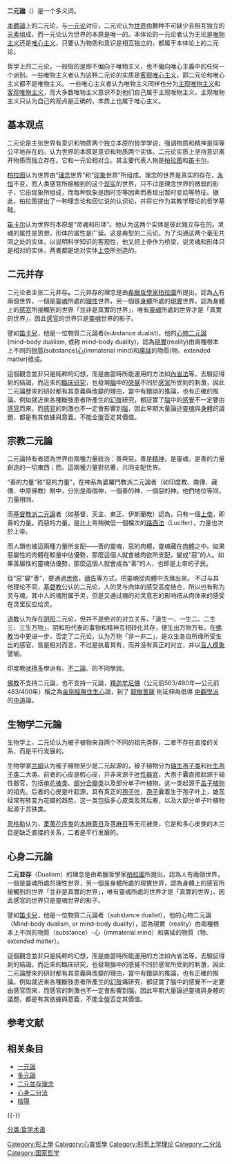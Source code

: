 {{Unreferenced|time=2018-11-21T22:44:52+00:00}}
{{哲學2}}
'''二元論'''（{{lang-en|Dualism}}）是一个多义词。

[[本體論_(哲學)|本體論]]上的二元论，与[[一元论|一元论]]对应，二元论认为[[世界|世界]]由數种不可缺少且相互独立的[[元素|元素]]组成，而一元论认为世界的本原是唯一的。本体论的一元论者认为无论是[[唯物主义|唯物主义]]还是[[唯心主义|唯心主义]]，只要认为物质和意识是相互独立的，都属于本体论上的二元论。

哲学上的二元论，一般指的是即不偏向于唯物主义，也不偏向唯心主義中的任何一个派别。一些唯物主义者认为这种二元论的实质是[[客观唯心主义|客观唯心主义]]，即二元论和唯心主义都不是唯物主义。
一些唯心主义者认为唯物主义同样也分为[[主观唯物主义|主观唯物主义]]和[[客观唯物主义|客观唯物主义]]，而大多数唯物主义意识不到他们自己属于主观唯物主义，主观唯物主义只认为自己的观点是正确的，本质上也属于唯心主义。

==基本观点==
二元论是主张世界有意识和物质两个独立本原的哲学学说，强调物质和精神是同等公平地存在的。认为世界的本原是意识和物质两个实体。二元论实质上坚持意识离开物质而独立存在。它和一元论相对立。其主要代表人物是[[柏拉图|柏拉图]]和[[笛卡尔|笛卡尔]]。

[[柏拉图|柏拉图]]认为世界由“[[理念论|理念]]世界”和“[[现象|现象]]世界”所组成。理念的世界是真实的存在，[[永恒轮回|永恒]]不变，而人类感官所接触到的这个[[现实主义|现实]]的世界，只不过是理念世界的微弱的影子，它由现象所组成，而每种现象是因时空等因素而表现出暂时变动等特征。据此，柏拉图提出了一种理念论和回忆说的认识论，并将它作为其教学理论的哲学基础。

[[勒内·笛卡尔|笛卡尔]]认为世界的本原是“灵魂和形体”。他认为这两个实体是彼此独立存在的。灵魂的属性是思想，形体的属性是广延。这是典型的二元论。为了沟通这两个毫无共同之处的实体，以说明科学知识的客观性，他又把上帝作为桥梁，说灵魂和形体只是相对的实体，两者都是绝对实体[[上帝|上帝]]所创造的。

==二元并存==
二元论者主张二元并存'''。'''二元并存的理念是由[[希臘|希臘]][[哲學家|哲學家]][[柏拉圖|柏拉圖]]所提出，認為[[人|人]]有兩個世界，一個是[[靈魂|靈魂]]所處的[[理性|理性]]世界，另一個是[[身體|身體]]所處的[[現實|現實]]世界，認為身體上的[[感官|感官]]所接觸到的世界「並非是真實的世界」，唯有[[靈魂|靈魂]]所處的世界才是「真實的世界」，因此[[感官|感官]]的世界只是[[靈魂|靈魂]]世界的影子。

譬如[[笛卡兒|笛卡兒]]，他是一位物質二元論者(substance dualist)，他的[[心物二元論|心物二元論]](mind–body dualism, 或称 mind–body duality)，認為[[現實|現實]](reality)由兩種根本上不同的[[物質|物質]](substance)[[心|心]](immaterial mind)和[[廣延|廣延]]的物質(物、extended matter)组成。

這個觀念並非只是純粹的幻想，而是由當時所能運用的方法如[[內省法|內省法]]等，去驗証得到的結論，而近來的[[臨床研究|臨床研究]]，也發現[[腦|腦]]中的[[感覺|感覺]]不同於[[感官|感官]]所受到的刺激，因此二元論歷來的研討都有其意義與改變的理由，當中有錯誤的推論，也有正確的推論。例如就近來各種斷肢患者所產生的[[幻肢|幻肢]]研究，都証實了[[腦|腦]]中的[[感覺|感覺]]不一定要由[[感官|感官]]而來，而[[感官|感官]]的刺激也不一定會影響到[[腦|腦]]，因此早期大量論述[[靈魂|靈魂]]與[[身體|身體]]的議題，都是有其依據與意義，不能全盤否定其價值。

==宗教二元論==
二元論持有者認為世界由兩種力量統治：善與惡。善是[[精神|精神]]，是靈魂，是善的力量創造的一切東西；而{{Citation needed|惡是物質，是肉體，是惡的力量創造的一切}}。這兩種力量對抗著，共同支配世界。

“善的力量”和“惡的力量”，在神系為婆羅門教派二元論者（如印度教、南傳、藏傳、中原佛教）眼中，分別是兩個神，一個善的神，一個惡的神。他們地位等同，力量相同。

而[[基督教派二元論|基督教派二元論]]者（如基督、天主、東正、伊斯蘭教）認為，只有一個[[上帝|上帝]]，即善的力量。而惡的力量，是比上帝稍微低一個檔次的[[路西法|路西法]]（Lucifer），力量也次於上帝。

而人類也被這兩種力量所支配——善的靈魂，惡的肉體，靈魂藏在[[身體|肉體]]之中。如果惡屬性的肉體在較量中佔優勢，那麼這個人就會被肉欲所支配，變成“惡”的人。如果善屬性的靈魂佔優勢，那麼這個人就會成為“善”的人，也即是上帝的子民。

從“惡”變“善”，要通過[[苦行|苦修]]，[[祷告|禱告]]等方式，把靈魂從肉體中洗滌出來。 不过与其他理论不同，[[基督教|基督教]]公认的二元论，人的灵与肉体的感受高度结合，所以也有称为灵与魂，其中人的魂附属于灵，但是又通过魂的对灵意志的影响把从肉体来的感受在灵里反应给灵。

[[道教|道教]]认为存在[[阴阳|阴阳]]二元论，但并不是绝对的对立关系，「道生一、一生二、二生三、三生万物」，阴和阳代表的事物和精神互相转化共存，便生出万物万有。在[[佛教|佛教]]当中更进一步，否定了二元论，认为万物「非一非二」，是众生各自所缘所受生出的感官，皆是相对而言，不过是执着其有，而并没有真正的对立，并以[[盲人摸象|盲人摸象]]譬喻。

印度教[[吠檀多|吠檀多]]學派有{{tsl|en|Dvaita|二元論 (印度哲學)|二元論}}、[[不二論|不二論]]、{{tsl|en|Vishishtadvaita|勝二元論 (印度哲學)|勝二元論}}的不同學說。

[[佛教|佛教]]不支持二元論，也不支持一元論，[[釋迦牟尼佛|釋迦牟尼佛]]（公元前563/480年—公元前483/400年）稱之為[[金剛經|金剛經]][[無住生心|無住生心]]論，到了 [[龍樹菩薩|龍樹菩薩]] 則延伸為倡導 [[中觀學派|中觀學派]] 的[[中道|中道]]論。

==生物学二元論==
生物学上，二元论认为被子植物来自两个不同的祖先类群，二者不存在直接的关系，而是平行发展的。

生物学家[[威利斯·兰姆|兰姆]]认为被子植物至少是二元起源的，被子植物分为[[轴生孢子类|轴生孢子类]]和[[叶生孢子类|叶生孢子类]]二大类。前者的心皮是假心皮，并非来源于[[叶性器官|叶性器官]]，大孢子囊直接起源于轴性器官，包括[[单花被类|单花被类]]、[[部分合瓣类|部分合瓣类]]以及部分单子叶植物，这一类起源于[[盖子植物|盖子植物]]的祖先。后者的心皮是叶起源，具有真正的[[孢子|孢子叶]]，[[孢子|孢子]]囊着生于孢子叶上，雄蕊经常有转变为花瓣的趋势，这一类包括多心皮类及其后裔，以及大部分单子叶植物起源于苏铁类。

[[阿道夫·恩格勒|恩格勒]]认为，[[葇荑花序|葇荑花序类]]的[[木麻黃科|木麻黄目]]及[[荨麻目|荨麻目]]等无花被类，它是和多心皮类的木兰目是缺乏直接的关系，二者是平行发展的。

==心身二元論==
'''二元並存'''（Dualism）的理念是由希臘哲學家[[柏拉圖|柏拉圖]]所提出，認為人有兩個世界，一個是靈魂所處的理性世界，另一個是身體所處的現實世界，認為身體上的感官所接觸到的世界「並非是真實的世界」，唯有靈魂所處的世界才是「真實的世界」，因此感官的世界只是靈魂世界的影子。

譬如[[笛卡兒|笛卡兒]]，他是一位物質二元論者（substance dualist），他的心物二元論（Mind–body dualism, or mind–body duality），認為現實（reality）由兩種根本上不同的物質（substance）-心（immaterial mind）和廣延的物質（物、extended matter）。

這個觀念並非只是純粹的幻想，而是由當時所能運用的方法如內省法等，去驗証得到的結論，而近來的臨床研究，也發現腦中的感覺不同於感官所受到的刺激，因此二元論歷來的研討都有其意義與改變的理由，當中有錯誤的推論，也有正確的推論。例如就近來各種斷肢患者所產生的[[幻肢|幻肢]]痛研究，都証實了腦中的感覺不一定要由感官而來，而感官的刺激也不一定會影響到腦，因此早期大量論述靈魂與身體的議題，都是有其依據與意義，不能全盤否定其價值。

== 参考文献 ==
{{Reflist}}

==相关条目 ==
{{Portal box|哲学|宗教}}
* [[一元論|一元論]]
* [[多元論|多元論]]
* [[二元並存理念|二元並存理念]]
* [[心身二分法|心身二分法]]
* [[陰陽|陰陽]]

{{-}}
{{宗教哲学}}
{{形而上学}}
{{Philosophy navigation}}

{{Authority control}}
[[Category:形上學|Category:形上學]]
[[Category:心靈哲學|Category:心靈哲學]]
[[分类:哲学术语|分类:哲学术语]]
[[Category:形而上学理论|Category:形而上学理论]]
[[Category:二分法|Category:二分法]]
[[Category:国家哲学|Category:国家哲学]]